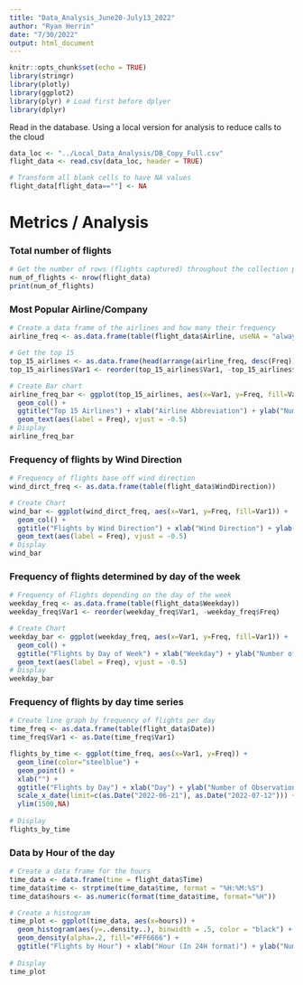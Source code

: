 ```yaml
---
title: "Data_Analysis_June20-July13_2022"
author: "Ryan Herrin"
date: "7/30/2022"
output: html_document
---
```


```r
knitr::opts_chunk$set(echo = TRUE)
library(stringr)
library(plotly)
library(ggplot2)
library(plyr) # Load first before dplyer 
library(dplyr)
```

Read in the database. Using a local version for analysis to reduce calls to the cloud
```r
data_loc <- "../Local_Data_Analysis/DB_Copy_Full.csv"
flight_data <- read.csv(data_loc, header = TRUE)

# Transform all blank cells to have NA values 
flight_data[flight_data==""] <- NA
```

# Metrics / Analysis

### Total number of flights 
```r
# Get the number of rows (flights captured) throughout the collection period
num_of_flights <- nrow(flight_data)
print(num_of_flights)
```

### Most Popular Airline/Company
```r
# Create a data frame of the airlines and how many their frequency 
airline_freq <- as.data.frame(table(flight_data$Airline, useNA = "always"))

# Get the top 15
top_15_airlines <- as.data.frame(head(arrange(airline_freq, desc(Freq)), n=15))
top_15_airlines$Var1 <- reorder(top_15_airlines$Var1, -top_15_airlines$Freq)

# Create Bar chart
airline_freq_bar <- ggplot(top_15_airlines, aes(x=Var1, y=Freq, fill=Var1)) + 
  geom_col() +
  ggtitle("Top 15 Airlines") + xlab("Airline Abbreviation") + ylab("Number of Observations") +
  geom_text(aes(label = Freq), vjust = -0.5)
# Display
airline_freq_bar
```

### Frequency of flights by Wind Direction
```r
# Frequency of flights base off wind direction
wind_dirct_freq <- as.data.frame(table(flight_data$WindDirection))

# Create Chart
wind_bar <- ggplot(wind_dirct_freq, aes(x=Var1, y=Freq, fill=Var1)) +
  geom_col() +
  ggtitle("Flights by Wind Direction") + xlab("Wind Direction") + ylab("Number of Observations") +
  geom_text(aes(label = Freq), vjust = -0.5)
# Display
wind_bar
```

### Frequency of flights determined by day of the week
```r
# Frequency of Flights depending on the day of the week
weekday_freq <- as.data.frame(table(flight_data$Weekday))
weekday_freq$Var1 <- reorder(weekday_freq$Var1, -weekday_freq$Freq)

# Create Chart
weekday_bar <- ggplot(weekday_freq, aes(x=Var1, y=Freq, fill=Var1)) +
  geom_col() +
  ggtitle("Flights by Day of Week") + xlab("Weekday") + ylab("Number of Observations") +
  geom_text(aes(label = Freq), vjust = -0.5)
# Display
weekday_bar
```

### Frequency of flights by day time series 
```r
# Create line graph by frequency of flights per day
time_freq <- as.data.frame(table(flight_data$Date))
time_freq$Var1 <- as.Date(time_freq$Var1)

flights_by_time <- ggplot(time_freq, aes(x=Var1, y=Freq)) +
  geom_line(color="steelblue") +
  geom_point() +
  xlab("") +
  ggtitle("Flights by Day") + xlab("Day") + ylab("Number of Observations") +
  scale_x_date(limit=c(as.Date("2022-06-21"), as.Date("2022-07-12"))) +
  ylim(1500,NA)
  
# Display
flights_by_time
```

### Data by Hour of the day
```r
# Create a data frame for the hours 
time_data <- data.frame(time = flight_data$Time)
time_data$time <- strptime(time_data$time, format = "%H:%M:%S")
time_data$hours <- as.numeric(format(time_data$time, format="%H"))

# Create a histogram
time_plot <- ggplot(time_data, aes(x=hours)) +
  geom_histogram(aes(y=..density..), binwidth = .5, color = "black") +
  geom_density(alpha=.2, fill="#FF6666") +
  ggtitle("Flights by Hour") + xlab("Hour (In 24H format)") + ylab("Number of Observations")
  
# Display 
time_plot
```
















